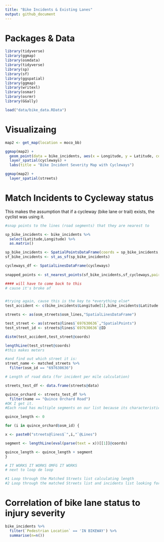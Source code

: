 ```yaml
---
title: "Bike Incidents & Existing Lanes"
output: github_document
---
```


# Packages & Data

```r
library(tidyverse)
library(ggmap)
library(osmdata)
library(tidyverse)
library(sp)
library(sf)
library(ggspatial)
library(ggmap)
library(writexl)
library(osmar)
library(osrmr)
library(GGally)

load("data/bike_data.RData")
```

# Visualizaing

```r
map2 <- get_map(location = moco_bb)

ggmap(map2) +
  geom_point(data = bike_incidents, aes(x = Longitude, y = Latitude, color = `Injury Severity`)) +
  layer_spatial(cycleways) + 
  labs(title = "Bike Incident Severity Map with Cycleways")

ggmap(map2) +
  layer_spatial(streets)
```

# Match Incidents to Cycleway status

This makes the assumption that if a cycleway (bike lane or trail) exists, the cyclist was using it.

```r
#snap points to the lines (road segments) that they are nearest to

sp_bike_incidents <- bike_incidents %>%
  select(Latitude,Longitude) %>%
  as.matrix()

sp_bike_incidents <- SpatialPointsDataFrame(coords = sp_bike_incidents, data = bike_incidents)
sf_bike_incidents <- st_as_sf(sp_bike_incidents)

cycleways_df <- SpatialLinesDataFrame(cycleways)
  
snapped_points <- st_nearest_points(sf_bike_incidents,sf_cycleways,pairwise = FALSE)

#### will have to come back to this
# cause it's broke af


#trying again, cause this is the key to *everything else*
test_accident <- c(bike_incidents$Longitude[1],bike_incidents$Latitude[1])

streets <- as(osm_streets$osm_lines,"SpatialLinesDataFrame")

test_street <- as(streets@lines$`697630636`,"SpatialPoints")
test_street_id <- streets@lines$`697630636`@ID

distm(test_accident,test_street@coords)

lengthLine(test_street@coords)
#this makes meters

#and find out which street it is:
street_name <- matched_streets %>%
  filter(osm_id == "697630636")

# Length of road data (for incident per mile calculation)

streets_test_df <- data.frame(streets@data)

quince_orchard <- streets_test_df %>%
  filter(name == "Quince Orchard Road") 
#OK I get it.
#Each road has multiple segments on our list because its characteristics can change

quince_length <- 0

for (i in quince_orchard$osm_id) {

x <- paste0("streets@lines$`",i,"`@Lines")

segment <- lengthLine(eval(parse(text = x))[[1]]@coords)

quince_length <- quince_length + segment
}

# IT WORKS IT WORKS OMFG IT WORKS
# next to loop de loop

#1 Loop through the Matched Streets list calculating length
#2 Loop through the matched Streets list and incidents list looking for cycleway status

```


# Correlation of bike lane status to injury severity

```r
bike_incidents %>%
  filter(`Pedestrian Location` == 'IN BIKEWAY') %>%
  summarise(n=n())


```

